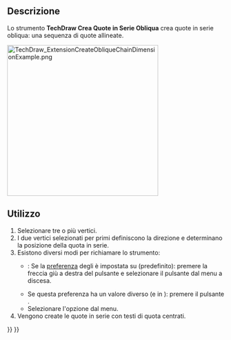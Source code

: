 <languages/>

{{Docnav/it
|[[TechDraw_ExtensionCreateVertChainDimension/it|Quote in Serie Verticale]]
|[[TechDraw_ExtensionCreateHorizCoordDimension/it|Quote in Parallelo Orizzontali]]
|[[TechDraw_Workbench/it|TechDraw]]
|IconL=TechDraw_ExtensionCreateVertChainDimension.svg
|IconR=TechDraw_ExtensionCreateHorizCoordDimension.svg
|IconC=Workbench_TechDraw.svg
}}

{{GuiCommand/it
|Name=TechDraw ExtensionCreateObliqueChainDimension
|Name/it=TechDraw Quote in Serie Obliqua
|MenuLocation=TechDraw → Estensioni: Quotatura → Crea Quote in Serie Obliqua
|Workbenches=[[TechDraw_Workbench/it|TechDraw]]
|Shortcut=
|Version=0.20
|SeeAlso=[[TechDraw_ExtensionCreateHorizChainDimension/it|TechDraw Crea Quote in Serie Orizzontale]], [[TechDraw_ExtensionCreateVertChainDimension/it|TechDraw Crea Quote in Serie Verticale]]
}}

<span id="Description"></span>
==Descrizione==

Lo strumento '''TechDraw Crea Quote in Serie Obliqua''' crea quote in serie obliqua: una sequenza di quote allineate.

[[Image:TechDraw_ExtensionCreateObliqueChainDimensionExample.png|350px]]
{{Caption|A destra le quote create}}

<span id="Usage"></span>
==Utilizzo==

# Selezionare tre o più vertici.
# I due vertici selezionati per primi definiscono la direzione e determinano la posizione della quota in serie.
# Esistono diversi modi per richiamare lo strumento:
#* {{Version/it|1.0}}:  Se la [[TechDraw_Preferences/it#Dimensions|preferenza]] degli {{MenuCommand|Strumenti di quotatura}} è impostata su {{Value|Strumento singolo}} (predefinito): premere la freccia giù a destra del pulsante {{Button|[[Image:TechDraw_Dimension.svg||x16px]][[Image:Toolbar_flyout_arrow.svg|x16px]]}} e selezionare il pulsante {{MenuCommand|[[Image:TechDraw_ExtensionCreateObliqueChainDimension.svg|16px]] Crea Quote in Serie Obliqua}} dal menu a discesa.
#* Se questa preferenza ha un valore diverso (e in {{VersionMinus/it|0.21}}): premere il pulsante {{Button|[[Image:TechDraw_ExtensionCreateObliqueChainDimension.svg|16px]] [[TechDraw_ExtensionCreateObliqueChainDimension/it|Crea Quote in Serie Obliqua]]}}.
#* Selezionare l'opzione {{MenuCommand|TechDraw → Estensioni: Quotatura → [[Image:TechDraw_ExtensionCreateObliqueChainDimension.svg|16px]] Crea Quote in Serie Obliqua}} dal menu.
# Vengono create le quote in serie con testi di quota centrati.


{{Docnav/it
|[[TechDraw_ExtensionCreateVertChainDimension/it|Quote in Serie Verticale]]
|[[TechDraw_ExtensionCreateHorizCoordDimension/it|Quote in Parallelo Orizzontali]]
|[[TechDraw_Workbench/it|TechDraw]]
|IconL=TechDraw_ExtensionCreateVertChainDimension.svg
|IconR=TechDraw_ExtensionCreateHorizCoordDimension.svg
|IconC=Workbench_TechDraw.svg
}}

{{TechDraw_Tools_navi{{#translation:}}}}
{{Userdocnavi{{#translation:}}}}